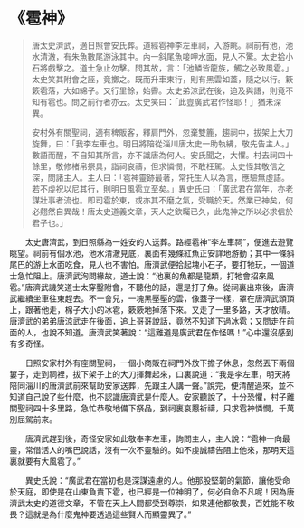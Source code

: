 # 《雹神》

> 唐太史濟武，適日照會安氏葬。道經雹神李左車祠，入游眺。祠前有池，池水清澈，有朱魚數尾游泳其中。內一斜尾魚唼呷水面，見人不驚。太史拾小石將戲擊之。道士急止勿擊。問其故，言：「池鱗皆龍族，觸之必致風雹。」太史笑其附會之誣，竟擲之。既而升車東行，則有黑雲如蓋，隨之以行。簌簌雹落，大如綿子。又行里餘，始霽。太史弟涼武在後，追及與語，則竟不知有雹也。問之前行者亦云。太史笑曰：「此豈廣武君作怪耶！」猶未深異。
>
> 安村外有關聖祠，適有稗販客，釋肩門外，忽棄雙簏，趨祠中，拔架上大刀旋舞，曰：「我李左車也。明日將陪從淄川唐太史一助執紼，敬先告主人。」數語而醒，不自知其所言，亦不識唐為何人。安氏聞之，大懼。村去祠四十餘里，敬修楮帛祭具，詣祠哀禱，但求憐憫，不敢枉駕。太史怪其敬信之深，問諸主人。主人曰：「雹神靈跡最著，常托生人以為言，應驗無虛語。若不虔祝以尼其行，則明日風雹立至矣。」異史氏曰：「廣武君在當年，亦老謀壯事者流也。即司雹於東，或亦其不磨之氣，受職於天。然業已神矣，何必翹然自異哉！唐太史道義文章，天人之欽矚已久，此鬼神之所以必求信於君子也。」

&emsp;&emsp;太史唐濟武，到日照縣為一姓安的人送葬。路經雹神“李左車祠”，便進去遊覽眺望。祠前有個水池，池水清澈見底，裏面有幾條紅魚正安詳地游動；其中一條斜尾巴的游上水面吃食，見人也不害怕。唐濟武便拾起塊小石子，要打牠玩，一個道士急忙阻止。唐濟武洵問緣故，道士說：“池裏的魚都是龍類，打牠會招來風雹。”唐濟武譏笑道士太穿鑿附會，不聽他的話，還是打了魚。從祠裏出來後，唐濟武繼續坐車往東趕去。不一會兒，一塊黑壓壓的雲，像蓋子一樣，罩在唐濟武頭頂上，跟著他走，棉子大小的冰雹，簌簌地掉落下來。又走了一里多路，天才放晴。唐濟武的弟弟唐涼武走在後面，追上哥哥說話，竟然不知道下過冰雹；又問走在前面的人，也說不知道。唐濟武笑著說：“這難道是廣武君在作怪嗎！”心中還沒感到有多奇怪。

&emsp;&emsp;日照安家村外有座關聖祠，一個小商販在祠門外放下擔子休息，忽然丟下兩個簍子，走到祠裡，拔下架子上的大刀揮舞起來，口裏說道：“我是李左車，明天將陪同淄川的唐濟武前來幫助安家送葬，先跟主人講一聲。”說完，便清醒過來，並不知道自己說了些什麼，也不認識唐濟武是什麼人。安家聽說了，十分恐懼，村子離關聖祠四十多里路，急忙恭敬地備下祭品，到祠裏哀懇祈禱，只求雹神憐憫，千萬別屈駕前來。

&emsp;&emsp;唐濟武趕到後，奇怪安家如此敬奉李左車，詢問主人，主人說：“雹神一向最靈，常借活人的嘴巴說話，沒有一次不靈驗的。如不虔誠禱告阻止他來，那明天這裏就要有大風雹了。”

&emsp;&emsp;異史氏說：“廣武君在當初也是深謀遠慮的人。他那股堅韌的氣節，讓他受命於天庭，即使是在山東負責下雹，也已經是一位神明了，何必自命不凡呢！因為唐濟武太史的道德文章，不管在天上人間都受到尊崇，如果連他都敬畏，百姓能不敬畏？這就是為什麼鬼神要透過這些賢人而顯靈異了。”
